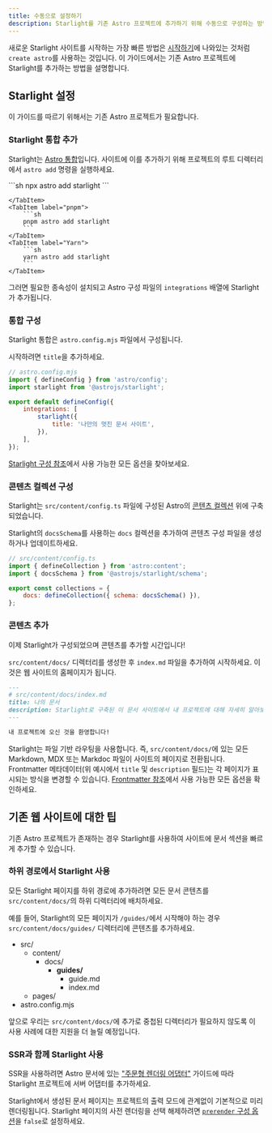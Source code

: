 ```yaml
---
title: 수동으로 설정하기
description: Starlight를 기존 Astro 프로젝트에 추가하기 위해 수동으로 구성하는 방법을 알아보세요.
---
```



새로운 Starlight 사이트를 시작하는 가장 빠른 방법은 [시작하기](/ko/getting-started/#새-프로젝트-생성)에 나와있는 것처럼 `create astro`를 사용하는 것입니다. 이 가이드에서는 기존 Astro 프로젝트에 Starlight를 추가하는 방법을 설명합니다.

## Starlight 설정

이 가이드를 따르기 위해서는 기존 Astro 프로젝트가 필요합니다.

### Starlight 통합 추가

Starlight는 [Astro 통합](https://docs.astro.build/ko/guides/integrations-guide/)입니다. 사이트에 이를 추가하기 위해 프로젝트의 루트 디렉터리에서 `astro add` 명령을 실행하세요.

<Tabs syncKey="pkg">
    <TabItem label="npm">
        ```sh
        npx astro add starlight
        ```

    </TabItem>
    <TabItem label="pnpm">
        ```sh
        pnpm astro add starlight
        ```
    </TabItem>
    <TabItem label="Yarn">
        ```sh
        yarn astro add starlight
        ```
    </TabItem>

</Tabs>

그러면 필요한 종속성이 설치되고 Astro 구성 파일의 `integrations` 배열에 Starlight가 추가됩니다.

### 통합 구성

Starlight 통합은 `astro.config.mjs` 파일에서 구성됩니다.

시작하려면 `title`을 추가하세요.

```js ins={8}
// astro.config.mjs
import { defineConfig } from 'astro/config';
import starlight from '@astrojs/starlight';

export default defineConfig({
	integrations: [
		starlight({
			title: '나만의 멋진 문서 사이트',
		}),
	],
});
```

[Starlight 구성 참조](/ko/reference/configuration/)에서 사용 가능한 모든 옵션을 찾아보세요.

### 콘텐츠 컬렉션 구성

Starlight는 `src/content/config.ts` 파일에 구성된 Astro의 [콘텐츠 컬렉션](https://docs.astro.build/ko/guides/content-collections/) 위에 구축되었습니다.

Starlight의 `docsSchema`를 사용하는 `docs` 컬렉션을 추가하여 콘텐츠 구성 파일을 생성하거나 업데이트하세요.

```js ins={3,6}
// src/content/config.ts
import { defineCollection } from 'astro:content';
import { docsSchema } from '@astrojs/starlight/schema';

export const collections = {
	docs: defineCollection({ schema: docsSchema() }),
};
```

### 콘텐츠 추가

이제 Starlight가 구성되었으며 콘텐츠를 추가할 시간입니다!

`src/content/docs/` 디렉터리를 생성한 후 `index.md` 파일을 추가하여 시작하세요.
이것은 웹 사이트의 홈페이지가 됩니다.

```md
---
# src/content/docs/index.md
title: 나의 문서
description: Starlight로 구축된 이 문서 사이트에서 내 프로젝트에 대해 자세히 알아보세요.
---

내 프로젝트에 오신 것을 환영합니다!
```

Starlight는 파일 기반 라우팅을 사용합니다. 즉, `src/content/docs/`에 있는 모든 Markdown, MDX 또는 Markdoc 파일이 사이트의 페이지로 전환됩니다. Frontmatter 메타데이터(위 예시에서 `title` 및 `description` 필드)는 각 페이지가 표시되는 방식을 변경할 수 있습니다. [Frontmatter 참조](/ko/reference/frontmatter/)에서 사용 가능한 모든 옵션을 확인하세요.

## 기존 웹 사이트에 대한 팁

기존 Astro 프로젝트가 존재하는 경우 Starlight를 사용하여 사이트에 문서 섹션을 빠르게 추가할 수 있습니다.

### 하위 경로에서 Starlight 사용

모든 Starlight 페이지를 하위 경로에 추가하려면 모든 문서 콘텐츠를 `src/content/docs/`의 하위 디렉터리에 배치하세요.

예를 들어, Starlight의 모든 페이지가 `/guides/`에서 시작해야 하는 경우 `src/content/docs/guides/` 디렉터리에 콘텐츠를 추가하세요.


<FileTree>

- src/
  - content/
    - docs/
      - **guides/**
        - guide.md
        - index.md
  - pages/
- astro.config.mjs

</FileTree>

앞으로 우리는 `src/content/docs/`에 추가로 중첩된 디렉터리가 필요하지 않도록 이 사용 사례에 대한 지원을 더 늘릴 예정입니다.

### SSR과 함께 Starlight 사용

SSR을 사용하려면 Astro 문서에 있는 ["주문형 렌더링 어댑터"](https://docs.astro.build/ko/guides/server-side-rendering/) 가이드에 따라 Starlight 프로젝트에 서버 어댑터를 추가하세요.

Starlight에서 생성된 문서 페이지는 프로젝트의 출력 모드에 관계없이 기본적으로 미리 렌더링됩니다. Starlight 페이지의 사전 렌더링을 선택 해제하려면 [`prerender` 구성 옵션](/ko/reference/configuration/#prerender)을 `false`로 설정하세요.
